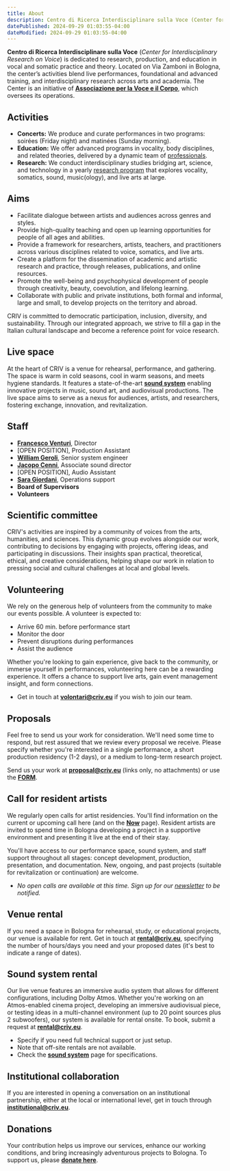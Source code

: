 ```yaml
---
title: About
description: Centro di Ricerca Interdisciplinare sulla Voce (Center for Interdisciplinary Research on Voice) is dedicated to research, production, and education in vocal and somatic practice and theory. Located on Via Zamboni in Bologna, the center’s activities blend live performances, foundational and advanced training, and interdisciplinary research across arts and academia. The Center is an initiative of [**Associazione per la Voce e il Corpo**](colophon/#organization), which oversees its operations.
datePublished: 2024-09-29 01:03:55-04:00
dateModified: 2024-09-29 01:03:55-04:00
---
```

       
**Centro di Ricerca Interdisciplinare sulla Voce** (*Center for Interdisciplinary Research on Voice*) is dedicated to research, production, and education in vocal and somatic practice and theory. Located on Via Zamboni in Bologna, the center’s activities blend live performances, foundational and advanced training, and interdisciplinary research across arts and academia. The Center is an initiative of [**Associazione per la Voce e il Corpo**](colophon/#organization), which oversees its operations.

## Activities

- **Concerts:** We produce and curate performances in two programs: soirées (Friday night) and matinées (Sunday morning).  
- **Education:** We offer advanced programs in vocality, body disciplines, and related theories, delivered by a dynamic team of [professionals](people).  
- **Research:** We conduct interdisciplinary studies bridging art, science, and technology in a yearly [research program](research) that explores vocality, somatics, sound, music(ology), and live arts at large.

## Aims

- Facilitate dialogue between artists and audiences across genres and styles.
- Provide high-quality teaching and open up learning opportunities for people of all ages and abilities.
- Provide a framework for researchers, artists, teachers, and practitioners across various disciplines related to voice, somatics, and live arts.
- Create a platform for the dissemination of academic and artistic research and practice, through releases, publications, and online resources.
- Promote the well-being and psychophysical development of people through creativity, beauty, coevolution, and lifelong learning.
- Collaborate with public and private institutions, both formal and informal, large and small, to develop projects on the territory and abroad.

CRIV is committed to democratic participation, inclusion, diversity, and sustainability. Through our integrated approach, we strive to fill a gap in the Italian cultural landscape and become a reference point for voice research.

## Live space

At the heart of CRIV is a venue for rehearsal, performance, and gathering. The space is warm in cold seasons, cool in warm seasons, and meets hygiene standards. It features a state-of-the-art [**sound system**](/sound-system) enabling innovative projects in music, sound art, and audiovisual productions. The live space aims to serve as a nexus for audiences, artists, and researchers, fostering exchange, innovation, and revitalization.

## Staff
- [**Francesco Venturi**](people/#francesco-venturi), Director
- [OPEN POSITION], Production Assistant
- [**William Geroli**](people/#william-geroli), Senior system engineer
- [**Jacopo Cenni**](people/#jacopo-cenni), Associate sound director
- [OPEN POSITION], Audio Assistant
- [**Sara Giordani**](people/#sara-giordani), Operations support
- **Board of Supervisors**
- **Volunteers**

## Scientific committee

CRIV's activities are inspired by a community of voices from the arts, humanities, and sciences. This dynamic group evolves alongside our work, contributing to decisions by engaging with projects, offering ideas, and participating in discussions. Their insights span practical, theoretical, ethical, and creative considerations, helping shape our work in relation to pressing social and cultural challenges at local and global levels.

## Volunteering

We rely on the generous help of volunteers from the community to make our events possible. A volunteer is expected to:
- Arrive 60 min. before performance start
- Monitor the door
- Prevent disruptions during performances
- Assist the audience

Whether you're looking to gain experience, give back to the community, or immerse yourself in performances, volunteering here can be a rewarding experience. It offers a chance to support live arts, gain event management insight, and form connections.

- Get in touch at [**volontari@criv.eu**](mailto:volontari@criv.eu) if you wish to join our team.

## Proposals

Feel free to send us your work for consideration. We'll need some time to respond, but rest assured that we review every proposal we receive. Please specify whether you're interested in a single performance, a short production residency (1-2 days), or a medium to long-term research project.

Send us your work at [**proposal@criv.eu**](mailto:proposal@criv.eu) (links only, no attachments) or use the [**FORM**](/contact).

## Call for resident artists

We regularly open calls for artist residencies. You'll find information on the current or upcoming call here (and on the [**Now**](now) page). Resident artists are invited to spend time in Bologna developing a project in a supportive environment and presenting it live at the end of their stay.

You'll have access to our performance space, sound system, and staff support throughout all stages: concept development, production, presentation, and documentation. New, ongoing, and past projects (suitable for revitalization or continuation) are welcome.

- _No open calls are available at this time. Sign up for our [newsletter](#footer) to be notified._

## Venue rental

If you need a space in Bologna for rehearsal, study, or educational projects, our venue is available for rent. Get in touch at [**rental@criv.eu**](mailto:rental@criv.eu), specifying the number of hours/days you need and your proposed dates (it's best to indicate a range of dates).

## Sound system rental

Our live venue features an immersive audio system that allows for different configurations, including Dolby Atmos. Whether you're working on an Atmos-enabled cinema project, developing an immersive audiovisual piece, or testing ideas in a multi-channel environment (up to 20 point sources plus 2 subwoofers), our system is available for rental onsite. To book, submit a request at [**rental@criv.eu**](mailto:rental@criv.eu).
- Specify if you need full technical support or just setup.  
- Note that off-site rentals are not available.  
- Check the [**sound system**](#) page for specifications.

## Institutional collaboration

If you are interested in opening a conversation on an institutional partnership, either at the local or international level, get in touch through [**institutional@criv.eu**](mailto:institutional@criv.eu).

## Donations

Your contribution helps us improve our services, enhance our working conditions, and bring increasingly adventurous projects to Bologna. To support us, please [**donate here**](#).



